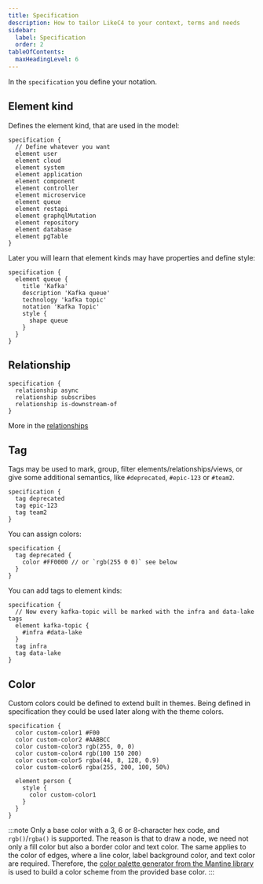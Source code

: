 ```yaml
---
title: Specification
description: How to tailor LikeC4 to your context, terms and needs
sidebar: 
  label: Specification
  order: 2
tableOfContents:
  maxHeadingLevel: 6  
---
```


In the `specification` you define your notation.

## Element kind

Defines the element kind, that are used in the model:

```likec4 copy
specification {
  // Define whatever you want
  element user
  element cloud
  element system
  element application
  element component
  element controller
  element microservice
  element queue
  element restapi
  element graphqlMutation
  element repository
  element database
  element pgTable
}
```

Later you will learn that element kinds may have properties and define style:

```likec4
specification {
  element queue {
    title 'Kafka'
    description 'Kafka queue'
    technology 'kafka topic'
    notation 'Kafka Topic'
    style {
      shape queue
    }
  }
}
```

## Relationship

```likec4
specification {
  relationship async
  relationship subscribes
  relationship is-downstream-of
}
```

More in the [relationships](/dsl/relationships/#relationship-kinds)

## Tag

Tags may be used to mark, group, filter elements/relationships/views, or give some additional semantics, like `#deprecated`, `#epic-123` or `#team2`.

```likec4
specification {
  tag deprecated
  tag epic-123
  tag team2
}
```

You can assign colors:

```likec4
specification {
  tag deprecated {
    color #FF0000 // or `rgb(255 0 0)` see below
  }
}
```

You can add tags to element kinds:

```likec4
specification {
  // Now every kafka-topic will be marked with the infra and data-lake tags
  element kafka-topic {
    #infra #data-lake
  }
  tag infra
  tag data-lake
}
```

## Color

Custom colors could be defined to extend built in themes. Being defined in specification they could be used later along with the theme colors.

```likec4
specification {
  color custom-color1 #F00
  color custom-color2 #AABBCC
  color custom-color3 rgb(255, 0, 0)
  color custom-color4 rgb(100 150 200)
  color custom-color5 rgba(44, 8, 128, 0.9)
  color custom-color6 rgba(255, 200, 100, 50%) 

  element person {
    style {
      color custom-color1
    }
  }
}
``` 

:::note
Only a base color with a 3, 6 or 8-character hex code, and `rgb()`/`rgba()` is supported. The reason is that to draw a node, we need not only a fill color but also a border color and text color. The same applies to the color of edges, where a line color, label background color, and text color are required. Therefore, the [color palette generator from the Mantine library](https://mantine.dev/colors-generator/) is used to build a color scheme from the provided base color.
:::
